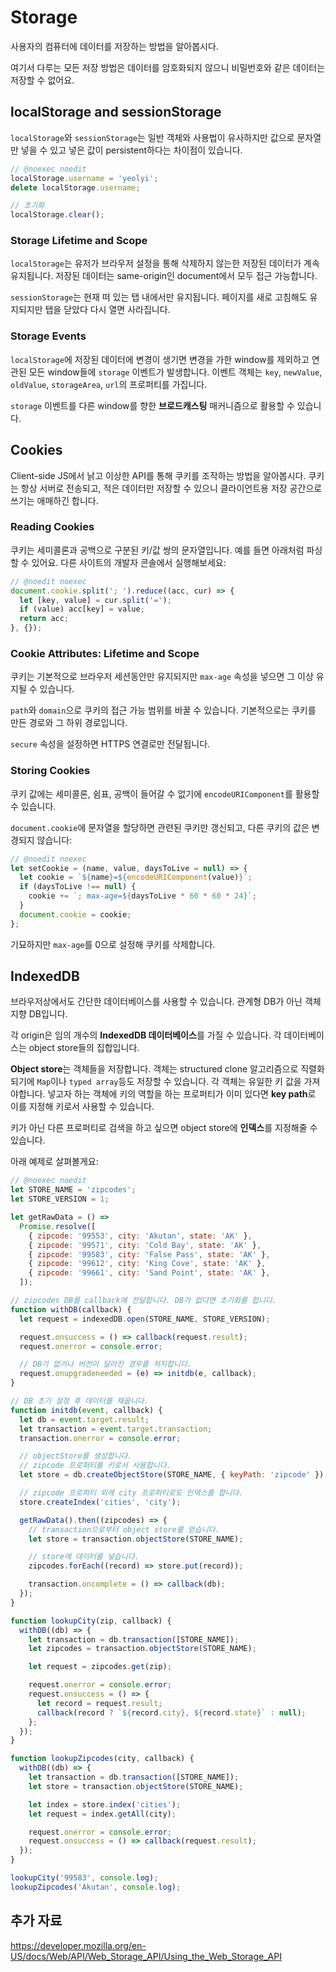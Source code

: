 # Storage

사용자의 컴퓨터에 데이터를 저장하는 방법을 알아봅시다.

여기서 다루는 모든 저장 방법은 데이터를 암호화되지 않으니 비밀번호와 같은
데이터는 저장할 수 없어요.

## localStorage and sessionStorage

`localStorage`와 `sessionStorage`는 일반 객체와 사용법이 유사하지만 값으로
문자열만 넣을 수 있고 넣은 값이 persistent하다는 차이점이 있습니다.

```js
// @noexec noedit
localStorage.username = 'yeolyi';
delete localStorage.username;

// 초기화
localStorage.clear();
```

### Storage Lifetime and Scope

`localStorage`는 유저가 브라우저 설정을 통해 삭제하지 않는한 저장된 데이터가
계속 유지됩니다. 저장된 데이터는 same-origin인 document에서 모두 접근
가능합니다.

`sessionStorage`는 현재 떠 있는 탭 내에서만 유지됩니다. 페이지를 새로 고침해도
유지되지만 탭을 닫았다 다시 열면 사라집니다.

### Storage Events

`localStorage`에 저장된 데이터에 변경이 생기면 변경을 가한 window를 제외하고
연관된 모든 window들에 `storage` 이벤트가 발생합니다. 이벤트 객체는 `key`,
`newValue`, `oldValue`, `storageArea`, `url`의 프로퍼티를 가집니다.

`storage` 이벤트를 다른 window를 향한 **브로드캐스팅** 매커니즘으로 활용할 수
있습니다.

## Cookies

Client-side JS에서 낡고 이상한 API를 통해 쿠키를 조작하는 방법을 알아봅시다.
쿠키는 항상 서버로 전송되고, 적은 데이터만 저장할 수 있으니 클라이언트용 저장
공간으로 쓰기는 애매하긴 합니다.

### Reading Cookies

쿠키는 세미콜론과 공백으로 구분된 키/값 쌍의 문자열입니다. 예를 들면 아래처럼
파싱할 수 있어요. 다른 사이트의 개발자 콘솔에서 실행해보세요:

```js
// @noedit noexec
document.cookie.split('; ').reduce((acc, cur) => {
  let [key, value] = cur.split('=');
  if (value) acc[key] = value;
  return acc;
}, {});
```

### Cookie Attributes: Lifetime and Scope

쿠키는 기본적으로 브라우저 세션동안만 유지되지만 `max-age` 속성을 넣으면 그 이상
유지될 수 있습니다.

`path`와 `domain`으로 쿠키의 접근 가능 범위를 바꿀 수 있습니다. 기본적으로는
쿠키를 만든 경로와 그 하위 경로입니다.

`secure` 속성을 설정하면 HTTPS 연결로만 전달됩니다.

### Storing Cookies

쿠키 값에는 세미콜론, 쉼표, 공백이 들어갈 수 없기에 `encodeURIComponent`를
활용할 수 있습니다.

`document.cookie`에 문자열을 할당하면 관련된 쿠키만 갱신되고, 다른 쿠키의 값은
변경되지 않습니다:

```js
// @noedit noexec
let setCookie = (name, value, daysToLive = null) => {
  let cookie = `${name}=${encodeURIComponent(value)}`;
  if (daysToLive !== null) {
    cookie += `; max-age=${daysToLive * 60 * 60 * 24}`;
  }
  document.cookie = cookie;
};
```

기묘하지만 `max-age`를 0으로 설정해 쿠키를 삭제합니다.

## IndexedDB

브라우저상에서도 간단한 데이터베이스를 사용할 수 있습니다. 관계형 DB가 아닌 객체
지향 DB입니다.

각 origin은 임의 개수의 **IndexedDB 데이터베이스**를 가질 수 있습니다. 각
데이터베이스는 object store들의 집합입니다.

**Object store**는 객체들을 저장합니다. 객체는 structured clone 알고리즘으로
직렬화되기에 `Map`이나 `typed array`등도 저장할 수 있습니다. 각 객체는 유일한 키
값을 가져야합니다. 넣고자 하는 객체에 키의 역할을 하는 프로퍼티가 이미 있다면
**key path**로 이를 지정해 키로서 사용할 수 있습니다.

키가 아닌 다른 프로퍼티로 검색을 하고 싶으면 object store에 **인덱스**를
지정해줄 수 있습니다.

아래 예제로 살펴볼게요:

```js
// @noexec noedit
let STORE_NAME = 'zipcodes';
let STORE_VERSION = 1;

let getRawData = () =>
  Promise.resolve([
    { zipcode: '99553', city: 'Akutan', state: 'AK' },
    { zipcode: '99571', city: 'Cold Bay', state: 'AK' },
    { zipcode: '99583', city: 'False Pass', state: 'AK' },
    { zipcode: '99612', city: 'King Cove', state: 'AK' },
    { zipcode: '99661', city: 'Sand Point', state: 'AK' },
  ]);

// zipcodes DB를 callback에 전달합니다. DB가 없다면 초기화를 합니다.
function withDB(callback) {
  let request = indexedDB.open(STORE_NAME, STORE_VERSION);

  request.onsuccess = () => callback(request.result);
  request.onerror = console.error;

  // DB가 없거나 버전이 달라진 경우를 처지합니다.
  request.onupgradeneeded = (e) => initdb(e, callback);
}

// DB 초기 설정 후 데이터를 채웁니다.
function initdb(event, callback) {
  let db = event.target.result;
  let transaction = event.target.transaction;
  transaction.onerror = console.error;

  // objectStore를 생성합니다.
  // zipcode 프로퍼티를 키로서 사용합니다.
  let store = db.createObjectStore(STORE_NAME, { keyPath: 'zipcode' });

  // zipcode 프로퍼티 외에 city 프로퍼티로도 인덱스를 합니다.
  store.createIndex('cities', 'city');

  getRawData().then((zipcodes) => {
    // transaction으로부터 object store를 얻습니다.
    let store = transaction.objectStore(STORE_NAME);

    // store에 데이터를 넣습니다.
    zipcodes.forEach((record) => store.put(record));

    transaction.oncomplete = () => callback(db);
  });
}

function lookupCity(zip, callback) {
  withDB((db) => {
    let transaction = db.transaction([STORE_NAME]);
    let zipcodes = transaction.objectStore(STORE_NAME);

    let request = zipcodes.get(zip);

    request.onerror = console.error;
    request.onsuccess = () => {
      let record = request.result;
      callback(record ? `${record.city}, ${record.state}` : null);
    };
  });
}

function lookupZipcodes(city, callback) {
  withDB((db) => {
    let transaction = db.transaction([STORE_NAME]);
    let store = transaction.objectStore(STORE_NAME);

    let index = store.index('cities');
    let request = index.getAll(city);

    request.onerror = console.error;
    request.onsuccess = () => callback(request.result);
  });
}

lookupCity('99583', console.log);
lookupZipcodes('Akutan', console.log);
```

## 추가 자료

https://developer.mozilla.org/en-US/docs/Web/API/Web_Storage_API/Using_the_Web_Storage_API
